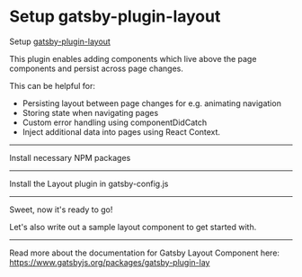 # Setup gatsby-plugin-layout

Setup [gatsby-plugin-layout](https://www.gatsbyjs.org/packages/gatsby-plugin-layout/?=gatsby%20layout)

This plugin enables adding components which live above the page components and persist across page changes.

This can be helpful for:

- Persisting layout between page changes for e.g. animating navigation
- Storing state when navigating pages
- Custom error handling using componentDidCatch
- Inject additional data into pages using React Context.

---

Install necessary NPM packages

<NPMPackage name="gatsby-plugin-layout" />

---

Install the Layout plugin in gatsby-config.js

<GatsbyPlugin name="gatsby-plugin-layout" />

---

Sweet, now it's ready to go!

Let's also write out a sample layout component to get started with.

<File
  path="src/layouts/index.js"
  content="https://gist.githubusercontent.com/JeremyTheModernist/be673e8641c61e6a427124acad1e05da/raw/80afecf73eb494dbfa2318ad7a27825edf9ef16c/index.js"
/>

---

Read more about the documentation for Gatsby Layout Component here:
https://www.gatsbyjs.org/packages/gatsby-plugin-lay
